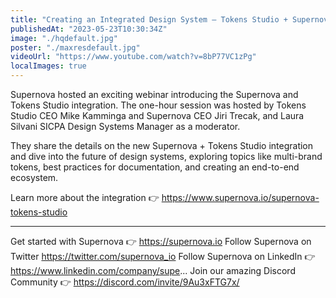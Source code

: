 ```yaml
---
title: "Creating an Integrated Design System — Tokens Studio + Supernova"
publishedAt: "2023-05-23T10:30:34Z"
image: "./hqdefault.jpg"
poster: "./maxresdefault.jpg"
videoUrl: "https://www.youtube.com/watch?v=8bP77VC1zPg"
localImages: true
---
```


Supernova hosted an exciting webinar introducing the Supernova and Tokens Studio integration. The one-hour session was hosted by Tokens Studio CEO Mike Kamminga and Supernova CEO Jiri Trecak, and Laura Silvani SICPA Design Systems Manager as a moderator.

They share the details on the new Supernova + Tokens Studio integration and dive into the future of design systems, exploring topics like multi-brand tokens, best practices for documentation, and creating an end-to-end ecosystem.

Learn more about the integration 👉 https://www.supernova.io/supernova-tokens-studio

---

Get started with Supernova 👉 https://supernova.io
Follow Supernova on Twitter https://twitter.com/supernova_io
Follow Supernova on LinkedIn 👉https://www.linkedin.com/company/supe...
Join our amazing Discord Community 👉 https://discord.com/invite/9Au3xFTG7x/
